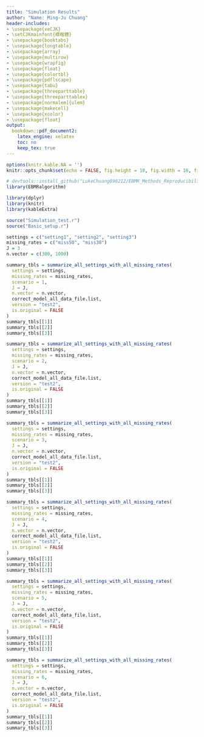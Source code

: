 ```yaml
---
title: "Simulation Results"
author: "Name: Ming-Ju Chuang"
header-includes:
- \usepackage{xeCJK}
- \setCJKmainfont{標楷體}
- \usepackage{booktabs}
- \usepackage{longtable}
- \usepackage{array}
- \usepackage{multirow}
- \usepackage{wrapfig}
- \usepackage{float}
- \usepackage{colortbl}
- \usepackage{pdflscape}
- \usepackage{tabu}
- \usepackage{threeparttable}
- \usepackage{threeparttablex}
- \usepackage[normalem]{ulem}
- \usepackage{makecell}
- \usepackage{xcolor}
- \usepackage{float}
output:
  bookdown::pdf_document2:
    latex_engine: xelatex
    toc: no
    keep_tex: true
---
```


```r
options(knitr.kable.NA = '')
knitr::opts_chunk$set(echo = FALSE, fig.height = 10, fig.width = 16, fig.align = "center")

# devtools::install_github("LukeChuang890212/EBMR_Methods_Reproducibility_Materials/EBMRalgorithm")
library(EBMRalgorithm)

library(dplyr)
library(knitr)
library(kableExtra)

source("Simulation_test.r")
source("Basic_setup.r")
```

```r
settings = c("setting1", "setting2", "setting3")
missing_rates = c("miss50", "miss30")
J = 3
n.vector = c(300, 1000)
```

```r
summary_tbls = summarize_all_settings_with_all_missing_rates(
  settings = settings,
  missing_rates = missing_rates,
  scenario = 1,
  J = J,
  n.vector = n.vector,
  correct_model_all_data_file.list,
  version = "test2",
  is.original = FALSE
)
summary_tbls[[1]]
summary_tbls[[2]]
summary_tbls[[3]]
```

```r
summary_tbls = summarize_all_settings_with_all_missing_rates(
  settings = settings,
  missing_rates = missing_rates,
  scenario = 2,
  J = J,
  n.vector = n.vector,
  correct_model_all_data_file.list,
  version = "test2",
  is.original = FALSE
)
summary_tbls[[1]]
summary_tbls[[2]]
summary_tbls[[3]]
```

```r
summary_tbls = summarize_all_settings_with_all_missing_rates(
  settings = settings,
  missing_rates = missing_rates,
  scenario = 3,
  J = J,
  n.vector = n.vector,
  correct_model_all_data_file.list,
  version = "test2",
  is.original = FALSE
)
summary_tbls[[1]]
summary_tbls[[2]]
summary_tbls[[3]]
```

```r
summary_tbls = summarize_all_settings_with_all_missing_rates(
  settings = settings,
  missing_rates = missing_rates,
  scenario = 4,
  J = J,
  n.vector = n.vector,
  correct_model_all_data_file.list,
  version = "test2",
  is.original = FALSE
)
summary_tbls[[1]]
summary_tbls[[2]]
summary_tbls[[3]]
```

```r
summary_tbls = summarize_all_settings_with_all_missing_rates(
  settings = settings,
  missing_rates = missing_rates,
  scenario = 5,
  J = J,
  n.vector = n.vector,
  correct_model_all_data_file.list,
  version = "test2",
  is.original = FALSE
)
summary_tbls[[1]]
summary_tbls[[2]]
summary_tbls[[3]]
```

```r
summary_tbls = summarize_all_settings_with_all_missing_rates(
  settings = settings,
  missing_rates = missing_rates,
  scenario = 6,
  J = J,
  n.vector = n.vector,
  correct_model_all_data_file.list,
  version = "test2",
  is.original = FALSE
)
summary_tbls[[1]]
summary_tbls[[2]]
summary_tbls[[3]]
```



